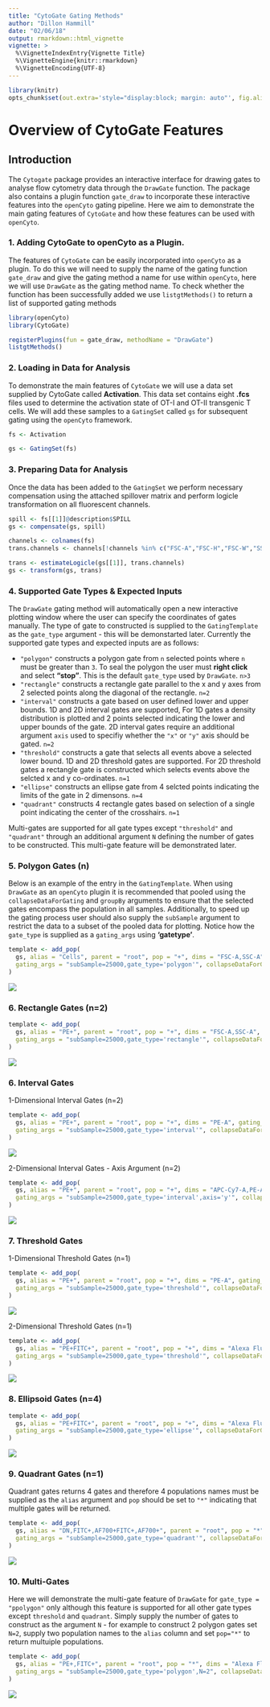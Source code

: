 ```yaml
---
title: "CytoGate Gating Methods"
author: "Dillon Hammill"
date: "02/06/18"
output: rmarkdown::html_vignette
vignette: >
  %\VignetteIndexEntry{Vignette Title}
  %\VignetteEngine{knitr::rmarkdown}
  %\VignetteEncoding{UTF-8}
---
```


```r
library(knitr)
opts_chunk$set(out.extra='style="display:block; margin: auto"', fig.align="center", message = FALSE, warning = FALSE)
```

Overview of CytoGate Features
==============================

Introduction
------------------------------

The `Cytogate` package provides an interactive interface for drawing gates to analyse flow cytometry data through the `DrawGate` function. The package also contains a plugin function `gate_draw` to incorporate these interactive features into the `openCyto` gating pipeline. Here we aim to demonstrate the main gating features of `CytoGate` and how these features can be used with `openCyto`.

### 1. Adding **CytoGate** to **openCyto** as a Plugin.

The features of `CytoGate` can be easily incorporated into `openCyto` as a plugin. To do this we will need to supply the name of the gating function `gate_draw` and give the gating method a name for use within `openCyto`, here we will use `DrawGate` as the gating method name. To check whether the function has been successfully added we use `listgtMethods()` to return a list of supported gating methods

```r
library(openCyto)
library(CytoGate)

registerPlugins(fun = gate_draw, methodName = "DrawGate")
listgtMethods()

```

### 2. Loading in Data for Analysis

To demonstrate the main features of `CytoGate` we will use a data set supplied by CytoGate called **Activation**. This data set contains eight **.fcs** files used to determine the activation state of  OT-I and OT-II transgenic T cells. We will add these samples to a `GatingSet` called `gs` for subsequent gating using the `openCyto` framework.

```r
fs <- Activation

gs <- GatingSet(fs)
```

### 3. Preparing Data for Analysis

Once the data has been added to the `GatingSet` we perform necessary compensation using the attached spillover matrix and perform logicle transformation on all fluorescent channels.

```r
spill <- fs[[1]]@description$SPILL
gs <- compensate(gs, spill)

channels <- colnames(fs)
trans.channels <- channels[!channels %in% c("FSC-A","FSC-H","FSC-W","SSC-A","SSC-H","SSC-W","Time")]

trans <- estimateLogicle(gs[[1]], trans.channels)
gs <- transform(gs, trans)
```

### 4. Supported Gate Types & Expected Inputs

The `DrawGate` gating method will automatically open a new interactive plotting window where the user can specify the coordinates of gates manually. The type of gate to constructed is supplied to the `GatingTemplate` as the `gate_type` argument - this will be demonstarted later. Currently the supported gate types and expected inputs are as follows:

- `"polygon"` constructs a polygon gate from `n` selected points where `n` must be greater than `3`. To seal the polygon the user must **right click** and select **"stop"**. This is the default `gate_type` used by `DrawGate`. `n>3`  
- `"rectangle"` constructs a rectangle gate parallel to the x and y axes from 2 selected points along the diagonal of the rectangle. `n=2`
- `"interval"` constructs a gate based on user defined lower and upper bounds. 1D and 2D interval gates are supported, For 1D gates a density distribution is plotted and 2 points selected indicating the lower and upper bounds of the gate. 2D interval gates require an additional argument `axis` used to specifiy whether the `"x"` or `"y"` axis should be gated. `n=2`
- `"threshold"` constructs a gate that selects all events above a selected lower bound. 1D and 2D threshold gates are supported. For 2D threshold gates a rectangle gate is constructed which selects events above the selcted x and y co-ordinates. `n=1`
- `"ellipse"` constructs an ellipse gate from 4 selcted points indicating the limits of the gate in 2 dimensons. `n=4`
- `"quadrant"` constructs 4 rectangle gates based on selection of a single point indicating the center of the crosshairs. `n=1`

Multi-gates are supported for all gate types except `"threshold"` and `"quadrant"` through an additional argument `N` defining the number of gates to be constructed. This multi-gate feature will be demonstrated later.

### 5. Polygon Gates (n)

Below is an example of the entry in the `GatingTemplate`. When using `DrawGate` as an `openCyto` plugin it is recommended that pooled using the `collapseDataForGating` and `groupBy` arguments to ensure that the selected gates encompass the population in all samples. Additionally, to speed up the gating process user should also supply the `subSample` argument to restrict the data to a subset of the pooled data for plotting. Notice how the `gate_type` is supplied as a `gating_args` using **'gatetype'**.

```r
template <- add_pop(
  gs, alias = "Cells", parent = "root", pop = "+", dims = "FSC-A,SSC-A", gating_method = "DrawGate",
  gating_args = "subSample=25000,gate_type='polygon'", collapseDataForGating = TRUE, groupBy = 8
)
```

![](PolygonGate.png)

### 6. Rectangle Gates (n=2)

```r
template <- add_pop(
  gs, alias = "PE+", parent = "root", pop = "+", dims = "FSC-A,SSC-A", gating_method = "DrawGate",
  gating_args = "subSample=25000,gate_type='rectangle'", collapseDataForGating = TRUE, groupBy = 2
)
```

![](RectangleGate.png)

### 6. Interval Gates

1-Dimensional Interval Gates (n=2)

```r
template <- add_pop(
  gs, alias = "PE+", parent = "root", pop = "+", dims = "PE-A", gating_method = "DrawGate",
  gating_args = "subSample=25000,gate_type='interval'", collapseDataForGating = TRUE, groupBy = 2
)
```

![](IntervalGate1D.png)

2-Dimensional Interval Gates - Axis Argument (n=2)

```r
template <- add_pop(
  gs, alias = "PE+", parent = "root", pop = "+", dims = "APC-Cy7-A,PE-A", gating_method = "DrawGate",
  gating_args = "subSample=25000,gate_type='interval',axis='y'", collapseDataForGating = TRUE, groupBy = 2
)
```

![](IntervalGate2D.png)

### 7. Threshold Gates

1-Dimensional Threshold Gates (n=1)

```r
template <- add_pop(
  gs, alias = "PE+", parent = "root", pop = "+", dims = "PE-A", gating_method = "DrawGate",
  gating_args = "subSample=25000,gate_type='threshold'", collapseDataForGating = TRUE, groupBy = 2
)
```

![](ThresholdGate1D.png)

2-Dimensional Threshold Gates (n=1)

```r
template <- add_pop(
  gs, alias = "PE+FITC+", parent = "root", pop = "+", dims = "Alexa Fluor 488-A,PE-A", gating_method = "DrawGate",
  gating_args = "subSample=25000,gate_type='threshold'", collapseDataForGating = TRUE, groupBy = 2
)
```

![](ThresholdGate2D.png)

### 8. Ellipsoid Gates (n=4)

```r
template <- add_pop(
  gs, alias = "PE+FITC+", parent = "root", pop = "+", dims = "Alexa Fluor 488-A,PE-A", gating_method = "DrawGate",
  gating_args = "subSample=25000,gate_type='ellipse'", collapseDataForGating = TRUE, groupBy = 2
)
```

![](EllipsoidGate.png)

### 9. Quadrant Gates (n=1)

Quadrant gates returns 4 gates and therefore 4 populations names must be supplied as the `alias` argument and `pop` should be set to `"*"` indicating that multiple gates will be returned.

```r
template <- add_pop(
  gs, alias = "DN,FITC+,AF700+FITC+,AF700+", parent = "root", pop = "*", dims = "Alexa Fluor 488-A,Alexa Fluor 700-A", gating_method = "DrawGate",
  gating_args = "subSample=25000,gate_type='quadrant'", collapseDataForGating = TRUE, groupBy = 2
)
```

![](QuadrantGates.png)

### 10. Multi-Gates

Here we will demonstrate the multi-gate feature of `DrawGate` for `gate_type = "ppolygon"` only although this feature is supported for all other gate types except `threshold` and `quadrant`. Simply supply the number of gates to construct as the argument `N` - for example to construct 2 polygon gates set `N=2`, supply two population names to the `alias` column and set `pop="*"` to return multuiple populations.

```r
template <- add_pop(
  gs, alias = "PE+,FITC+", parent = "root", pop = "*", dims = "Alexa Fluor 488-A,PE-A", gating_method = "DrawGate",
  gating_args = "subSample=25000,gate_type='polygon',N=2", collapseDataForGating = TRUE, groupBy = 2
)
```

![](MultiGates.png)
